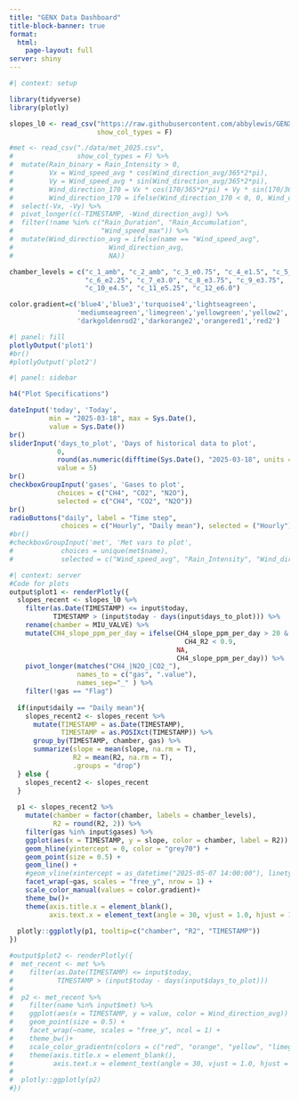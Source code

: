 ```yaml
---
title: "GENX Data Dashboard"
title-block-banner: true
format: 
  html:
    page-layout: full
server: shiny
---
```


<style>
.quarto-title-banner {
  background-image: url("images/genx.jpg");
  background-size: cover;
  background-position: center;
  background-repeat: no-repeat;
  
  /* Make it taller */
  min-height: 150px;
  
  color: white; 
}

.quarto-title-banner .title, 
.quarto-title-banner .subtitle, 
.quarto-title-banner .author {
  text-shadow: 0 1px 3px rgba(0, 0, 0, 0.6); /* make text readable */
}

</style>

```r
#| context: setup

library(tidyverse)
library(plotly)

slopes_l0 <- read_csv("https://raw.githubusercontent.com/abbylewis/GENX_flux_data/refs/heads/master/processed_data/L0_for_dashboard.csv", 
                      show_col_types = F) 

#met <- read_csv("./data/met_2025.csv", 
#                show_col_types = F) %>%
#  mutate(Rain_binary = Rain_Intensity > 0,
#         Vx = Wind_speed_avg * cos(Wind_direction_avg/365*2*pi),
#         Vy = Wind_speed_avg * sin(Wind_direction_avg/365*2*pi),
#         Wind_direction_170 = Vx * cos(170/365*2*pi) + Vy * sin(170/365*2*pi),
#         Wind_direction_170 = ifelse(Wind_direction_170 < 0, 0, Wind_direction_170)) %>%
#  select(-Vx, -Vy) %>%
#  pivot_longer(c(-TIMESTAMP, -Wind_direction_avg)) %>%
#  filter(!name %in% c("Rain_Duration", "Rain_Accumulation", 
#                      "Wind_speed_max")) %>%
#  mutate(Wind_direction_avg = ifelse(name == "Wind_speed_avg",
#                        Wind_direction_avg,
#                        NA))

chamber_levels = c("c_1_amb", "c_2_amb", "c_3_e0.75", "c_4_e1.5", "c_5_e2.25",
                   "c_6_e2.25", "c_7_e3.0", "c_8_e3.75", "c_9_e3.75",
                   "c_10_e4.5", "c_11_e5.25", "c_12_e6.0")

color.gradient=c('blue4','blue3','turquoise4','lightseagreen',
                 'mediumseagreen','limegreen','yellowgreen','yellow2',
                 'darkgoldenrod2','darkorange2','orangered1','red2')
```

```r
#| panel: fill
plotlyOutput('plot1')
#br()
#plotlyOutput('plot2')
```

```r
#| panel: sidebar

h4("Plot Specifications")

dateInput('today', 'Today', 
          min = "2025-03-18", max = Sys.Date(), 
          value = Sys.Date())
br()
sliderInput('days_to_plot', 'Days of historical data to plot', 
            0, 
            round(as.numeric(difftime(Sys.Date(), "2025-03-18", units = "days"))),
            value = 5)
br()
checkboxGroupInput('gases', 'Gases to plot', 
            choices = c("CH4", "CO2", "N2O"),
            selected = c("CH4", "CO2", "N2O"))
br()
radioButtons("daily", label = "Time step", 
             choices = c("Hourly", "Daily mean"), selected = ("Hourly"))
#br()
#checkboxGroupInput('met', 'Met vars to plot', 
#            choices = unique(met$name),
#            selected = c("Wind_speed_avg", "Rain_Intensity", "Wind_direction_170"))
```

```r
#| context: server
#Code for plots
output$plot1 <- renderPlotly({
  slopes_recent <- slopes_l0 %>%
    filter(as.Date(TIMESTAMP) <= input$today,
           TIMESTAMP > (input$today - days(input$days_to_plot))) %>% 
    rename(chamber = MIU_VALVE) %>%
    mutate(CH4_slope_ppm_per_day = ifelse(CH4_slope_ppm_per_day > 20 & 
                                            CH4_R2 < 0.9,
                                          NA, 
                                          CH4_slope_ppm_per_day)) %>%
    pivot_longer(matches("CH4_|N2O_|CO2_"), 
                 names_to = c("gas", ".value"), 
                 names_sep="_" ) %>%
    filter(!gas == "Flag")
  
  if(input$daily == "Daily mean"){
    slopes_recent2 <- slopes_recent %>%
      mutate(TIMESTAMP = as.Date(TIMESTAMP),
             TIMESTAMP = as.POSIXct(TIMESTAMP)) %>%
      group_by(TIMESTAMP, chamber, gas) %>%
      summarize(slope = mean(slope, na.rm = T),
                R2 = mean(R2, na.rm = T),
                .groups = "drop")
  } else {
    slopes_recent2 <- slopes_recent
  }
  
  p1 <- slopes_recent2 %>%
    mutate(chamber = factor(chamber, labels = chamber_levels),
           R2 = round(R2, 2)) %>%
    filter(gas %in% input$gases) %>%
    ggplot(aes(x = TIMESTAMP, y = slope, color = chamber, label = R2)) +
    geom_hline(yintercept = 0, color = "grey70") +
    geom_point(size = 0.5) +
    geom_line() +
    #geom_vline(xintercept = as_datetime("2025-05-07 14:00:00"), linetype = "dashed", color = "grey70") +
    facet_wrap(~gas, scales = "free_y", nrow = 1) +
    scale_color_manual(values = color.gradient)+
    theme_bw()+
    theme(axis.title.x = element_blank(),
          axis.text.x = element_text(angle = 30, vjust = 1.0, hjust = 1.0))
  
  plotly::ggplotly(p1, tooltip=c("chamber", "R2", "TIMESTAMP"))
})

#output$plot2 <- renderPlotly({
#  met_recent <- met %>%
#    filter(as.Date(TIMESTAMP) <= input$today,
#           TIMESTAMP > (input$today - days(input$days_to_plot))) 
#  
#  p2 <- met_recent %>%
#    filter(name %in% input$met) %>%
#    ggplot(aes(x = TIMESTAMP, y = value, color = Wind_direction_avg)) +
#    geom_point(size = 0.5) +
#    facet_wrap(~name, scales = "free_y", ncol = 1) +
#    theme_bw()+
#    scale_color_gradientn(colors = c("red", "orange", "yellow", "limegreen", "blue", "purple", "red"), na.value = #"black")+
#    theme(axis.title.x = element_blank(),
#          axis.text.x = element_text(angle = 30, vjust = 1.0, hjust = 1.0))
#  
#  plotly::ggplotly(p2)
#})
```